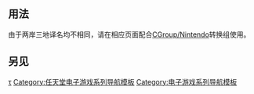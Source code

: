 <noinclude>{{Documentation subpage}}</noinclude>

== 用法 ==

由于两岸三地译名均不相同，请在相应页面配合[[Module:CGroup/Nintendo|CGroup/Nintendo]]转换组使用。

{{collapsible option}}

== 另见 ==

{{任天堂/doc/see also}}

<includeonly>
{{DEFAULTSORT:Mario}}
[[Category:瑪利歐系列|τ]]
[[Category:任天堂电子游戏系列导航模板]]
[[Category:电子游戏系列导航模板]]
</includeonly>